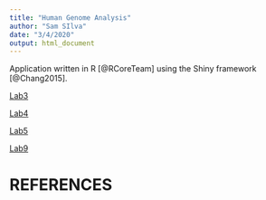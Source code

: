 ```yaml
---
title: "Human Genome Analysis"
author: "Sam SIlva"
date: "3/4/2020"
output: html_document
---
```


Application written in R [@RCoreTeam] using the Shiny framework [@Chang2015].

[Lab3](Lab3_SamSilva.html)

[Lab4](Lab-4_Sam-Silva.html)

[Lab5](Lab-5.html)

[Lab9](Lab9.html) 


# REFERENCES


